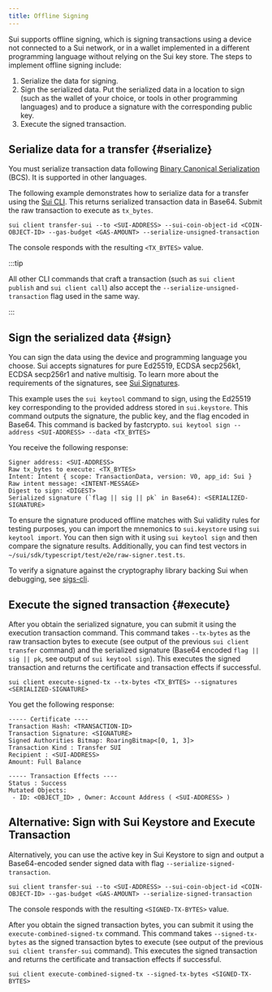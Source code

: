 ```yaml
---
title: Offline Signing
---
```


Sui supports offline signing, which is signing transactions using a device not connected to a Sui network, or in a wallet implemented in a different programming language without relying on the Sui key store. The steps to implement offline signing include:

1. Serialize the data for signing.
1. Sign the serialized data. Put the serialized data in a location to sign (such as the wallet of your choice, or tools in other programming languages) and to produce a signature with the corresponding public key.
1. Execute the signed transaction.

## Serialize data for a transfer {#serialize}

You must serialize transaction data following [Binary Canonical Serialization](https://crates.io/crates/bcs) (BCS). It is supported in other languages.

The following example demonstrates how to serialize data for a transfer using the [Sui CLI](/references/cli.mdx). This returns serialized transaction data in Base64. Submit the raw transaction to execute as `tx_bytes`.

```shell
sui client transfer-sui --to <SUI-ADDRESS> --sui-coin-object-id <COIN-OBJECT-ID> --gas-budget <GAS-AMOUNT> --serialize-unsigned-transaction
```

The console responds with the resulting `<TX_BYTES>` value.


:::tip

All other CLI commands that craft a transaction (such as `sui client publish` and `sui client call`) also accept the `--serialize-unsigned-transaction` flag used in the same way.

:::

## Sign the serialized data {#sign}

You can sign the data using the device and programming language you choose. Sui accepts signatures for pure Ed25519, ECDSA secp256k1, ECDSA secp256r1 and native multisig. To learn more about the requirements of the signatures, see [Sui Signatures](./signatures.mdx).

This example uses the `sui keytool` command to sign, using the Ed25519 key corresponding to the provided address stored in `sui.keystore`. This command outputs the signature, the public key, and the flag encoded in Base64. This command is backed by fastcrypto.
`sui keytool sign --address <SUI-ADDRESS> --data <TX_BYTES>`

You receive the following response:

```shell
Signer address: <SUI-ADDRESS>
Raw tx_bytes to execute: <TX_BYTES>
Intent: Intent { scope: TransactionData, version: V0, app_id: Sui }
Raw intent message: <INTENT-MESSAGE>
Digest to sign: <DIGEST>
Serialized signature (`flag || sig || pk` in Base64): <SERIALIZED-SIGNATURE>
```

To ensure the signature produced offline matches with Sui validity rules for testing purposes, you can import the mnemonics to `sui.keystore` using `sui keytool import`. You can then sign with it using `sui keytool sign` and then compare the signature results. Additionally, you can find test vectors in `~/sui/sdk/typescript/test/e2e/raw-signer.test.ts`.

To verify a signature against the cryptography library backing Sui when debugging, see [sigs-cli](https://github.com/MystenLabs/fastcrypto/blob/4cf71bd8b3a373495beeb77ce81c27827516c218/fastcrypto-cli/src/sigs_cli.rs).

## Execute the signed transaction {#execute}

After you obtain the serialized signature, you can submit it using the execution transaction command. This command takes `--tx-bytes` as the raw transaction bytes to execute (see output of the previous `sui client transfer` command) and the serialized signature (Base64 encoded `flag || sig || pk`, see output of `sui keytool sign`). This executes the signed transaction and returns the certificate and transaction effects if successful.

```shell
sui client execute-signed-tx --tx-bytes <TX_BYTES> --signatures <SERIALIZED-SIGNATURE>
```

You get the following response:

```shell
----- Certificate ----
Transaction Hash: <TRANSACTION-ID>
Transaction Signature: <SIGNATURE>
Signed Authorities Bitmap: RoaringBitmap<[0, 1, 3]>
Transaction Kind : Transfer SUI
Recipient : <SUI-ADDRESS>
Amount: Full Balance

----- Transaction Effects ----
Status : Success
Mutated Objects:
 - ID: <OBJECT_ID> , Owner: Account Address ( <SUI-ADDRESS> )
```

## Alternative: Sign with Sui Keystore and Execute Transaction

Alternatively, you can use the active key in Sui Keystore to sign and output a Base64-encoded sender signed data with flag `--serialize-signed-transaction`. 

```shell
sui client transfer-sui --to <SUI-ADDRESS> --sui-coin-object-id <COIN-OBJECT-ID> --gas-budget <GAS-AMOUNT> --serialize-signed-transaction
```

The console responds with the resulting `<SIGNED-TX-BYTES>` value.

After you obtain the signed transaction bytes, you can submit it using the `execute-combined-signed-tx` command. This command takes `--signed-tx-bytes` as the signed transaction bytes to execute (see output of the previous `sui client transfer-sui` command). This executes the signed transaction and returns the certificate and transaction effects if successful.

```shell
sui client execute-combined-signed-tx --signed-tx-bytes <SIGNED-TX-BYTES>
```